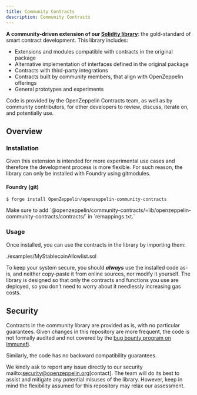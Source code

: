 ```yaml
---
title: Community Contracts
description: Community Contracts
---
```


**A community-driven extension of our [Solidity library](https://docs.openzeppelin.com/contracts)**: the gold-standard of smart contract development. This library includes:

* Extensions and modules compatible with contracts in the original package
* Alternative implementation of interfaces defined in the original package
* Contracts with third-party integrations
* Contracts built by community members, that align with OpenZeppelin offerings
* General prototypes and experiments

Code is provided by the OpenZeppelin Contracts team, as well as by community contributors, for other developers to review, discuss, iterate on, and potentially use.

## Overview

### Installation

Given this extension is intended for more experimental use cases and therefore the development process is more flexible. For such reason, the library can only be installed with Foundry using gitmodules.

#### Foundry (git)

```console
$ forge install OpenZeppelin/openzeppelin-community-contracts
```

<Callout>
Make sure to add `@openzeppelin/community-contracts/=lib/openzeppelin-community-contracts/contracts/` in `remappings.txt.` 
</Callout>

### Usage

Once installed, you can use the contracts in the library by importing them:

<include cwd lang='solidity'>./examples/MyStablecoinAllowlist.sol</include>

To keep your system secure, you should ***always*** use the installed code as-is, and neither copy-paste it from online sources, nor modify it yourself. The library is designed so that only the contracts and functions you use are deployed, so you don’t need to worry about it needlessly increasing gas costs.

## Security

Contracts in the community library are provided as is, with no particular guarantees. Given changes in this repository are more frequent, the code is not formally audited and not covered by the [bug bounty program on Immunefi](https://www.immunefi.com/bounty/openzeppelin).

Similarly, the code has no backward compatibility guarantees.

We kindly ask to report any issue directly to our security mailto:security@openzeppelin.org[contact]. The team will do its best to assist and mitigate any potential misuses of the library. However, keep in mind the flexibility assumed for this repository may relax our assessment.
